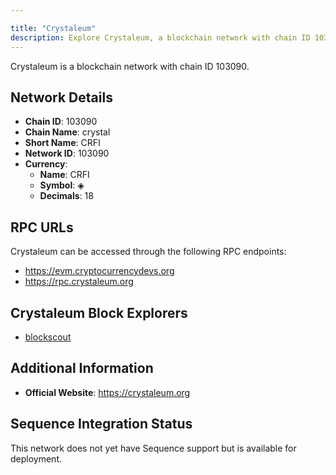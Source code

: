 ```yaml
---

title: "Crystaleum"
description: Explore Crystaleum, a blockchain network with chain ID 103090. Learn about its native currency, CRFI, and how to interact with the network.
---
```




Crystaleum is a blockchain network with chain ID 103090.

## Network Details

- **Chain ID**: 103090
- **Chain Name**: crystal
- **Short Name**: CRFI
- **Network ID**: 103090
- **Currency**: 
  - **Name**: CRFI
  - **Symbol**: ◈
  - **Decimals**: 18

## RPC URLs

Crystaleum can be accessed through the following RPC endpoints:

- https://evm.cryptocurrencydevs.org
- https://rpc.crystaleum.org

## Crystaleum Block Explorers

- [blockscout](https://scan.crystaleum.org)

## Additional Information

- **Official Website**: https://crystaleum.org

## Sequence Integration Status

This network does not yet have Sequence support but is available for deployment.
